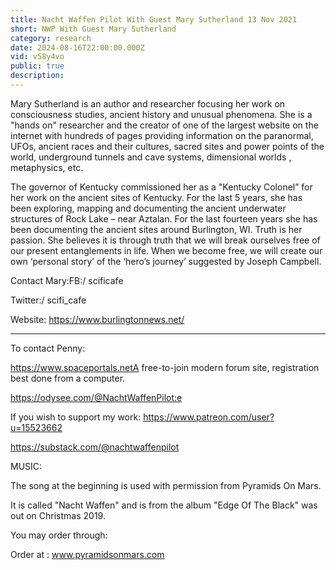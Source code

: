 ```yaml
---
title: Nacht Waffen Pilot With Guest Mary Sutherland 13 Nov 2021
short: NWP With Guest Mary Sutherland
category: research
date: 2024-08-16T22:00:00.000Z
vid: v58y4vo
public: true
description:
---
```

Mary Sutherland is an author and researcher focusing her work on consciousness studies, ancient history and unusual phenomena. She is a "hands on" researcher and the creator of one of the largest website on the internet with hundreds of pages providing information on the paranormal, UFOs, ancient races and their cultures, sacred sites and power points of the world, underground tunnels and cave systems, dimensional worlds , metaphysics, etc.

The governor of Kentucky commissioned her as a "Kentucky Colonel” for her work on the ancient sites of Kentucky. For the last 5 years, she has been exploring, mapping and documenting the ancient underwater structures of Rock Lake – near Aztalan. For the last fourteen years she has been documenting the ancient sites around Burlington, WI. Truth is her passion. She believes it is through truth that we will break ourselves free of our present entanglements in life. When we become free, we will create our own ‘personal story’ of the ‘hero’s journey’ suggested by Joseph Campbell.

Contact Mary:FB:/ scificafe

Twitter:/ scifi_cafe

Website: https://www.burlingtonnews.net/
***
To contact Penny:

https://www.spaceportals.net​​​​A free-to-join modern forum site, registration best done from a computer.

https://odysee.com/@NachtWaffenPilot:e

If you wish to support my work: https://www.patreon.com/user?u=15523662

https://substack.com/@nachtwaffenpilot

MUSIC:

The song at the beginning is used with permission from Pyramids On Mars.

It is called "Nacht Waffen" and is from the album "Edge Of The Black" was out on Christmas 2019.

You may order through:

Order at : www.pyramidsonmars.com
